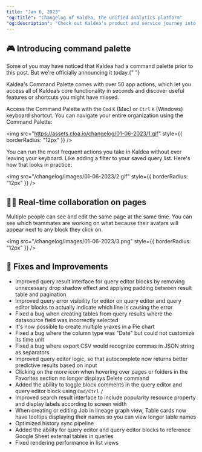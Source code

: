 ```yaml
---
title: "Jan 6, 2023"
"og:title": "Changelog of Kaldea, the unified analytics platform"
"og:description": "Check out Kaldea's product and service journey into developing a seamless and fully connected analytics experience from creating jobs to data discovery to query, and reporting."
---
```


## 🎮 Introducing command palette

Some of you may have noticed that Kaldea had a command palette prior to this
post. But we're officially announcing it today.{" "}

Kaldea's Command Palette comes with over 50 app actions, which let you access all
of Kaldea’s core functionality in seconds and discover useful features or shortcuts
you might have missed.

Access the Command Palette with the `Cmd` `K` (Mac) or `Ctrl`
`K` (Windows) keyboard shortcut. You can navigate your entire organization using
the Command Palette:

<img
  src="https://assets.cloa.io/changelog/01-06-2023/1.gif"
  style={{ borderRadius: "12px" }}
/>

You can run the most frequent actions you take in Kaldea without ever leaving your keyboard. Like adding a filter to your saved query list. Here's how that looks in practice:

<img
  src="/changelog/images/01-06-2023/2.gif"
  style={{ borderRadius: "12px" }}
/>

## 💃🕺 Real-time collaboration on pages

Multiple people can see and edit the same page at the same time. You can see which teammates are working on what because their avatars will appear next to any block they click on.

<img
  src="/changelog/images/01-06-2023/3.png"
  style={{ borderRadius: "12px" }}
/>

## 🐞 Fixes and Improvements

- Improved query result interface for query editor blocks by removing unnecessary drop shadow effect and applying padding between result table and pagination
- Improved query error visibility for editor on query editor and query editor blocks to actually indicate which line is causing the error
- Fixed a bug when creating tables from query results where the datasource field was incorrectly selected
- It's now possible to create multiple y-axes in a Pie chart
- Fixed a bug where the column type was "Date" but could not customize its time unit
- Fixed a bug where export CSV would recognize commas in JSON string as separators
- Improved query editor logic, so that autocomplete now returns better predictive results based on input
- Clicking on the more icon when hovering over pages or folders in the Favorites section no longer displays Delete command
- Added the ability to toggle block comments in the query editor and query editor block using `Cmd/Ctrl` `/`
- Improved search result interface to include popularity resource property and display labels according to screen width
- When creating or editing Job in lineage graph view, Table cards now have tooltips displaying their names so you can view longer table names
- Optimized history sync pipeline
- Added the ability for query editor and query editor blocks to reference Google Sheet external tables in queries
- Fixed rendering performance in list views
